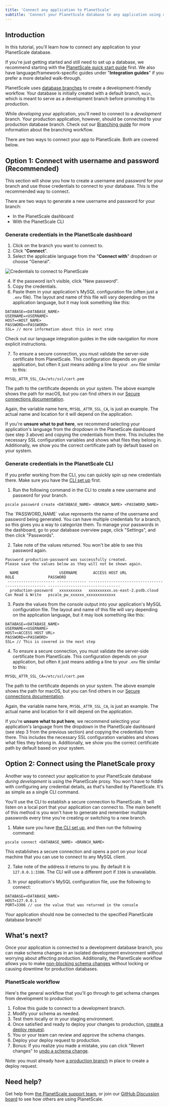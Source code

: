 ```yaml
---
title: 'Connect any application to PlanetScale'
subtitle: 'Connect your PlanetScale database to any application using connection strings or the PlanetScale proxy'
---
```


## Introduction

In this tutorial, you'll learn how to connect any application to your PlanetScale database.

If you're just getting started and still need to set up a database, we recommend starting with the [PlanetScale quick start guide](/tutorials/planetscale-quick-start-guide) first. We also have language/framework-specific guides under "**Integration guides**" if you prefer a more detailed walk-through.

PlanetScale uses [database branches](/concepts/branching) to create a development-friendly workflow. Your database is initially created with a default branch, `main`, which is meant to serve as a development branch before promoting it to production.

While *developing* your application, you'll need to connect to a *development* branch. Your production application, however, should be connected to your production database branch. Check out our [Branching guide](/concepts/branching) for more information about the branching workflow.

There are two ways to connect your app to PlanetScale. Both are covered below.

## Option 1: Connect with username and password (Recommended)

This section will show you how to create a username and password for your branch and use those credentials to connect to your database. This is the recommended way to connect.

There are two ways to generate a new username and password for your branch:

- In the PlanetScale dashboard
- With the PlanetScale CLI

### Generate credentials in the PlanetScale dashboard

1. Click on the branch you want to connect to.
2. Click "**Connect**".
3. Select the applicable language from the "**Connect with**" dropdown or choose "General".

![Credentials to connect to PlanetScale](/img/docs/planetscale-branch-credentials.png)

4. If the password isn't visible, click "New password".
5. Copy the credentials.
6. Paste them in your application's MySQL configuration file (often just a `.env` file). The layout and name of this file will vary depending on the application language, but it may look something like this:

```
DATABASE=<DATABASE_NAME>
USERNAME=<USERNAME>
HOST=<HOST_NAME>
PASSWORD=<PASSWORD>
SSL= // more information about this in next step
```

Check out our language integration guides in the side navigation for more explicit instructions.

7. To ensure a secure connection, you must validate the server-side certificate from PlanetScale. This configuration depends on your application, but often it just means adding a line to your `.env` file similar to this:

```
MYSQL_ATTR_SSL_CA=/etc/ssl/cert.pem
```

The path to the certificate depends on your system. The above example shows the path for macOS, but you can find others in our [Secure connections documentation](/concepts/secure-connections#ca-root-configuration).

Again, the variable name here, `MYSQL_ATTR_SSL_CA`, is just an example. The actual name and location for it will depend on the application.

If you're **unsure what to put here**, we recommend selecting your application's language from the dropdown in the PlanetScale dashboard (see step 3 above) and copying the credentials from there. This includes the necessary SSL configuration variables and shows what files they belong in. Additionally, we show you the correct certificate path by default based on your system.

### Generate credentials in the PlanetScale CLI

If you prefer working from the CLI, you can quickly spin up new credentials there. Make sure you have the [CLI set up](/concepts/planetscale-environment-setup) first.

1. Run the following command in the CLI to create a new username and password for your branch.

```
pscale password create <DATABASE_NAME> <BRANCH_NAME> <PASSWORD_NAME>
```

<InfoBlock type='note'>
  The `PASSWORD_NAME` value represents the name of the username and password being generated. You can have multiple credentials for a branch, so this gives you a way to categorize them. To manage your passwords in the dashboard, go to your database overview page, click "Settings", and then click "Passwords".
</InfoBlock>

2. Take note of the values returned. You won't be able to see this password again.

```
Password production-password was successfully created.
Please save the values below as they will not be shown again.

  NAME                  USERNAME       ACCESS HOST URL                     ROLE               PASSWORD
 --------------------- ------------- --------------------------------- ------------------ --------------------------------
  production-password   xxxxxxxxxx   xxxxxxxxxx.us-east-2.psdb.cloud   Can Read & Write   pscale_pw_xxxxxx_xxxxxxxxxxxxx
```

3. Paste the values from the console output into your application's MySQL configuration file. The layout and name of this file will vary depending on the application language, but it may look something like this:

```
DATABASE=<DATABASE_NAME>
USERNAME=<USERNAME>
HOST=<ACCESS HOST URL>
PASSWORD=<PASSWORD>
SSL= // This is covered in the next step
```

4. To ensure a secure connection, you must validate the server-side certificate from PlanetScale. This configuration depends on your application, but often it just means adding a line to your `.env` file similar to this:

```
MYSQL_ATTR_SSL_CA=/etc/ssl/cert.pem
```

The path to the certificate depends on your system. The above example shows the path for macOS, but you can find others in our [Secure connections documentation](/concepts/secure-connections#ca-root-configuration).

Again, the variable name here, `MYSQL_ATTR_SSL_CA`, is just an example. The actual name and location for it will depend on the application.

If you're **unsure what to put here**, we recommend selecting your application's language from the dropdown in the PlanetScale dashboard (see step 3 from the previous section) and copying the credentials from there. This includes the necessary SSL configuration variables and shows what files they belong in. Additionally, we show you the correct certificate path by default based on your system.

## Option 2: Connect using the PlanetScale proxy

Another way to connect your application to your PlanetScale database *during development* is using the PlanetScale proxy. You won't have to fiddle with configuring any credential details, as that's handled by PlanetScale. It's as simple as a single CLI command.

You'll use the CLI to establish a secure connection to PlanetScale. It will listen on a local port that your application can connect to. The main benefit of this method is you won't have to generate and remember multiple passwords every time you're creating or switching to a new branch.

1. Make sure you have [the CLI set up](/concepts/planetscale-environment-setup), and then run the following command:

```
pscale connect <DATABASE_NAME> <BRANCH_NAME>
```

This establishes a secure connection and opens a port on your local machine that you can use to connect to any MySQL client.

2. Take note of the address it returns to you. By default it is `127.0.0.1:3306`. The CLI will use a different port if `3306` is unavailable.

3. In your application's MySQL configuration file, use the following to connect:

```
DATABASE=<DATABASE_NAME>
HOST=127.0.0.1
PORT=3306 // use the value that was returned in the console
```

Your application should now be connected to the specified PlanetScale database branch!

## What's next?

Once your application is connected to a development database branch, you can make schema changes in an isolated development environment without worrying about affecting production. Additionally, the PlanetScale workflow allows you to make [non-blocking schema changes](/concepts/nonblocking-schema-changes) without locking or causing downtime for production databases.

### PlanetScale workflow

Here's the general workflow that you'll go through to get schema changes from development to production:

1. Follow this guide to connect to a development branch.
2. Modify your schema as needed.
3. Test them locally or in your staging environment.
4. Once satisfied and ready to deploy your changes to production, [create a deploy request](/concepts/deploy-requests).
5. You or your team can review and approve the schema changes.
6. Deploy your deploy request to production.
7. Bonus: If you realize you made a mistake, you can click "Revert changes" to [undo a schema change](/concepts/deploy-requests#revert-a-schema-change). 

Note: you must already have [a production branch](/concepts/branching#promote-a-branch-to-production) in place to create a deploy request.

## Need help?

Get help from [the PlanetScale support team](https://www.planetscale.com/support), or join our [GitHub Discussion board](https://github.com/planetscale/discussion/discussions) to see how others are using PlanetScale.

